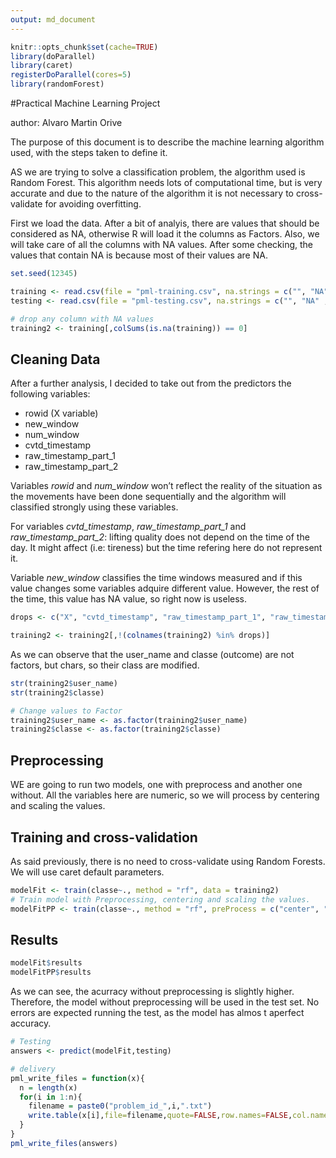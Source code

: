 ```yaml
---
output: md_document
---
```


```r
knitr::opts_chunk$set(cache=TRUE)
library(doParallel)
library(caret)
registerDoParallel(cores=5)
library(randomForest)
```


#Practical Machine Learning Project

author: Alvaro Martin Orive

The purpose of this document is to describe the machine learning algorithm used, with the steps taken to define it.

AS we are trying to solve a classification problem, the algorithm used is Random Forest. This algorithm needs lots of computational time, but is very accurate and due to the nature of the algorithm it is not necessary to cross-validate for avoiding overfitting.

First we load the data. After a bit of analyis, there are values that should be considered as NA, otherwise R will load it the columns as Factors. Also, we will take care of all the columns with NA values. After some checking, the values that contain NA is because most of their values are NA.

```r
set.seed(12345)

training <- read.csv(file = "pml-training.csv", na.strings = c("", "NA" , "#DIV/0!" ), stringsAsFactors=FALSE)
testing <- read.csv(file = "pml-testing.csv", na.strings = c("", "NA" , "#DIV/0!" ), stringsAsFactors=FALSE)

# drop any column with NA values
training2 <- training[,colSums(is.na(training)) == 0]

```

## Cleaning Data

After a further analysis, I decided to take out from the predictors the following variables:

- rowid (X variable)
- new_window
- num_window
- cvtd_timestamp
- raw_timestamp_part_1
- raw_timestamp_part_2

Variables *rowid* and *num_window* won't reflect the reality of the situation as the movements have been done sequentially and the algorithm will classified strongly using these variables.


For variables *cvtd_timestamp*, *raw_timestamp_part_1* and *raw_timestamp_part_2*: lifting quality does not depend on the time of the day. It might affect (i.e: tireness) but the time refering here do not represent it.

Variable *new_window* classifies the time windows measured and if this value changes some variables adquire different value. However, the rest of the time, this value has NA value, so right now is useless.

```r
drops <- c("X", "cvtd_timestamp", "raw_timestamp_part_1", "raw_timestamp_part_2", "new_window", "num_window")

training2 <- training2[,!(colnames(training2) %in% drops)]
```

As we can observe that the user_name and classe (outcome) are not factors, but chars, so their class are modified.

```r
str(training2$user_name)
str(training2$classe)

# Change values to Factor
training2$user_name <- as.factor(training2$user_name)
training2$classe <- as.factor(training2$classe)

```


## Preprocessing

WE are going to run two models, one with preprocess and another one without. All the variables here are numeric, so we will process by centering and scaling the values.

## Training and cross-validation

As said previously, there is no need to cross-validate using Random Forests. We will use caret default parameters.

```r
modelFit <- train(classe~., method = "rf", data = training2)
# Train model with Preprocessing, centering and scaling the values.
modelFitPP <- train(classe~., method = "rf", preProcess = c("center", "scale"), data = training2)
```

## Results

```r
modelFit$results
modelFitPP$results
```

As we can see, the acurracy without preprocessing is slightly higher. Therefore, the model without preprocessing will be used in the test set. No errors are expected running the test, as the model has almos t aperfect accuracy.

```r
# Testing
answers <- predict(modelFit,testing)

# delivery
pml_write_files = function(x){
  n = length(x)
  for(i in 1:n){
    filename = paste0("problem_id_",i,".txt")
    write.table(x[i],file=filename,quote=FALSE,row.names=FALSE,col.names=FALSE)
  }
}
pml_write_files(answers)
```